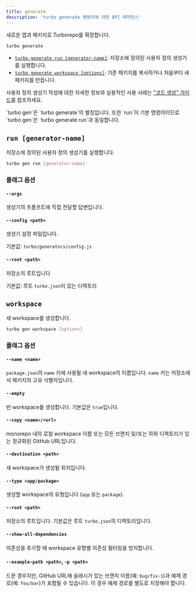 ```yaml
---
title: generate
description: 'turbo generate 명령어에 대한 API 레퍼런스'
---
```



새로운 앱과 패키지로 Turborepo를 확장합니다.

```bash title="Terminal"
turbo generate
```

- [`turbo generate run [generator-name]`](#run-generator-name): 저장소에 정의된 사용자 정의 생성기를 실행합니다.
- [`turbo generate workspace [options]`](#workspace): 기존 패키지를 복사하거나 처음부터 새 패키지를 만듭니다.

사용자 정의 생성기 작성에 대한 자세한 정보와 실용적인 사용 사례는 ["코드 생성" 가이드](/docs/guides/generating-code)를 참조하세요.

<Callout type="good-to-know">
  `turbo gen`은 `turbo generate`의 별칭입니다. 또한 `run`이 기본 명령어이므로
  `turbo gen`은 `turbo generate run`과 동일합니다.
</Callout>

## `run [generator-name]`

저장소에 정의된 사용자 정의 생성기를 실행합니다.

```bash title="Terminal"
turbo gen run [generator-name]
```

### 플래그 옵션

#### `--args`

생성기의 프롬프트에 직접 전달할 답변입니다.

#### `--config <path>`

생성기 설정 파일입니다.

기본값: `turbo/generators/config.js`

#### `--root <path>`

저장소의 루트입니다

기본값: 루트 `turbo.json`이 있는 디렉토리

## `workspace`

새 workspace를 생성합니다.

```bash title="Terminal"
turbo gen workspace [options]
```

### 플래그 옵션

#### `--name <name>`

`package.json`의 `name` 키에 사용될 새 workspace의 이름입니다. `name` 키는 저장소에서 패키지의 고유 식별자입니다.

#### `--empty`

빈 workspace를 생성합니다. 기본값은 `true`입니다.

#### `--copy <name>/<url>`

monorepo 내의 로컬 workspace 이름 또는 모든 브랜치 및/또는 하위 디렉토리가 있는 정규화된 GitHub URL입니다.

#### `--destination <path>`

새 workspace가 생성될 위치입니다.

#### `--type <app/package>`

생성할 workspace의 유형입니다 (`app` 또는 `package`).

#### `--root <path>`

저장소의 루트입니다. 기본값은 루트 `turbo.json`의 디렉토리입니다.

#### `--show-all-dependencies`

의존성을 추가할 때 workspace 유형별 의존성 필터링을 방지합니다.

#### `--example-path <path>`, `-p <path>`

드문 경우지만, GitHub URL에 슬래시가 있는 브랜치 이름(예: `bug/fix-1`)과 예제 경로(예: `foo/bar`)가 포함될 수 있습니다. 이 경우 예제 경로를 별도로 지정해야 합니다.
